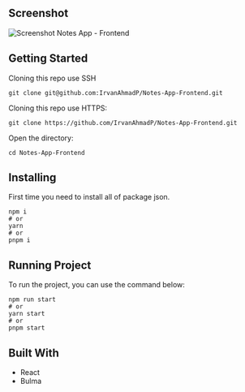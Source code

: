 
## Screenshot

![Screenshot Notes App - Frontend](https://raw.githubusercontent.com/IrvanAhmadP/Notes-App-Frontend/master/images/Screenshot%20Notes-App-Frontend.webp)

## Getting Started

Cloning this repo use SSH

```
git clone git@github.com:IrvanAhmadP/Notes-App-Frontend.git
```

Cloning this repo use HTTPS:

```
git clone https://github.com/IrvanAhmadP/Notes-App-Frontend.git
```

Open the directory:

```
cd Notes-App-Frontend
```

## Installing

First time you need to install all of package json.

```
npm i
# or
yarn
# or
pnpm i
```

## Running Project

To run the project, you can use the command below:

```
npm run start
# or
yarn start
# or
pnpm start
```

## Built With

- React
- Bulma


>
